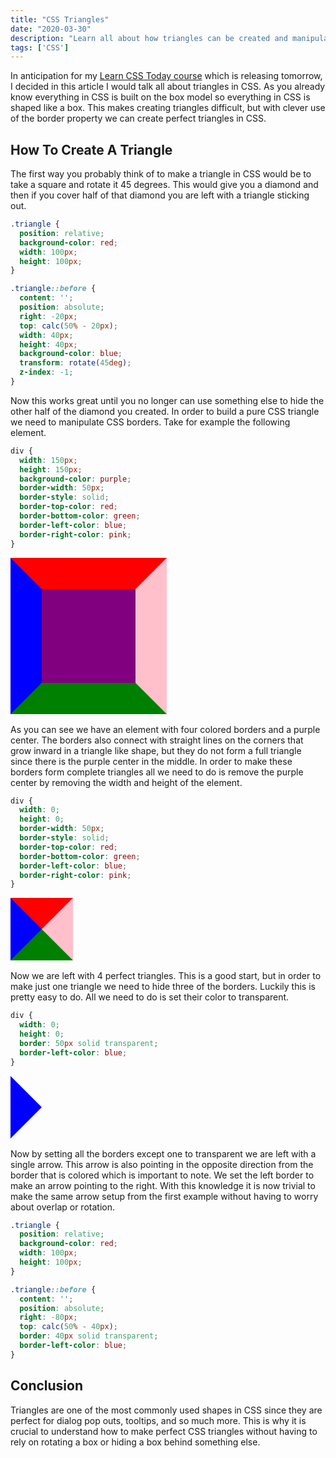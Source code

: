 ```yaml
---
title: "CSS Triangles"
date: "2020-03-30"
description: "Learn all about how triangles can be created and manipulated in CSS."
tags: ['CSS']
---
```



In anticipation for my [Learn CSS Today course](https://courses.webdevsimplified.com/learn-css-today) which is releasing tomorrow, I decided in this article I would talk all about triangles in CSS. As you already know everything in CSS is built on the box model so everything in CSS is shaped like a box. This makes creating triangles difficult, but with clever use of the border property we can create perfect triangles in CSS.

## How To Create A Triangle

The first way you probably think of to make a triangle in CSS would be to take a square and rotate it 45 degrees. This would give you a diamond and then if you cover half of that diamond you are left with a triangle sticking out.

```css {16,17}
.triangle {
  position: relative;
  background-color: red;
  width: 100px;
  height: 100px;
}

.triangle::before {
  content: '';
  position: absolute;
  right: -20px;
  top: calc(50% - 20px);
  width: 40px;
  height: 40px;
  background-color: blue;
  transform: rotate(45deg);
  z-index: -1;
}
```

<TriangleRotated />

Now this works great until you no longer can use something else to hide the other half of the diamond you created. In order to build a pure CSS triangle we need to manipulate CSS borders. Take for example the following element.

```css {7-10}
div {
  width: 150px;
  height: 150px;
  background-color: purple;
  border-width: 50px;
  border-style: solid;
  border-top-color: red;
  border-bottom-color: green;
  border-left-color: blue;
  border-right-color: pink;
}
```

<div style="
  width: 150px;
  height: 150px;
  background-color: purple;
  border-width: 50px;
  border-style: solid;
  border-top-color: red;
  border-bottom-color: green;
  border-left-color: blue;
  border-right-color: pink;
  margin-bottom: 1rem;
"></div>

As you can see we have an element with four colored borders and a purple center. The borders also connect with straight lines on the corners that grow inward in a triangle like shape, but they do not form a full triangle since there is the purple center in the middle. In order to make these borders form complete triangles all we need to do is remove the purple center by removing the width and height of the element.

```css {2-3}
div {
  width: 0;
  height: 0;
  border-width: 50px;
  border-style: solid;
  border-top-color: red;
  border-bottom-color: green;
  border-left-color: blue;
  border-right-color: pink;
}
```

<div style="
  width: 0;
  height: 0;
  border-width: 50px;
  border-style: solid;
  border-top-color: red;
  border-bottom-color: green;
  border-left-color: blue;
  border-right-color: pink;
  margin-bottom: 1rem;
"></div>

Now we are left with 4 perfect triangles. This is a good start, but in order to make just one triangle we need to hide three of the borders. Luckily this is pretty easy to do. All we need to do is set their color to transparent.

```css {4-5}
div {
  width: 0;
  height: 0;
  border: 50px solid transparent;
  border-left-color: blue;
}
```

<div style="
  width: 0;
  height: 0;
  border: 50px solid transparent;
  border-left-color: blue;
  margin-bottom: 1rem;
"></div>

Now by setting all the borders except one to transparent we are left with a single arrow. This arrow is also pointing in the opposite direction from the border that is colored which is important to note. We set the left border to make an arrow pointing to the right. With this knowledge it is now trivial to make the same arrow setup from the first example without having to worry about overlap or rotation.

```css {
.triangle {
  position: relative;
  background-color: red;
  width: 100px;
  height: 100px;
}

.triangle::before {
  content: '';
  position: absolute;
  right: -80px;
  top: calc(50% - 40px);
  border: 40px solid transparent;
  border-left-color: blue;
}
```

<TriangleBorder />

## Conclusion

Triangles are one of the most commonly used shapes in CSS since they are perfect for dialog pop outs, tooltips, and so much more. This is why it is crucial to understand how to make perfect CSS triangles without having to rely on rotating a box or hiding a box behind something else.